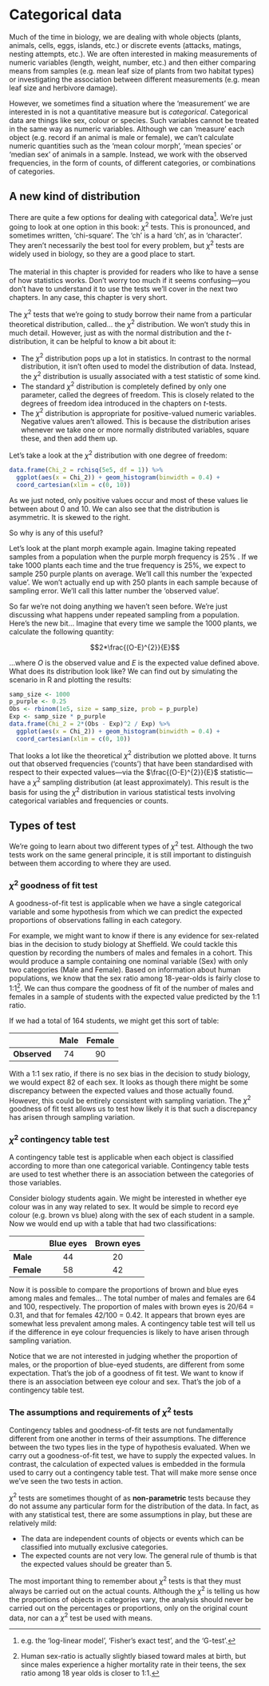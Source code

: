 # Categorical data {#categorical-data-intro-chapter}

Much of the time in biology, we are dealing with whole objects (plants, animals, cells, eggs, islands, etc.) or discrete events (attacks, matings, nesting attempts, etc.). We are often interested in making measurements of numeric variables (length, weight, number, etc.) and then either comparing means from samples (e.g. mean leaf size of plants from two habitat types) or investigating the association between different measurements (e.g. mean leaf size and herbivore damage).

However, we sometimes find a situation where the 'measurement' we are interested in is not a quantitative measure but is *categorical*. Categorical data are things like sex, colour or species. Such variables cannot be treated in the same way as numeric variables. Although we can 'measure' each object (e.g. record if an animal is male or female), we can't calculate numeric quantities such as the 'mean colour morph', 'mean species' or 'median sex' of animals in a sample. Instead, we work with the observed frequencies, in the form of counts, of different categories, or combinations of categories.

## A new kind of distribution

There are quite a few options for dealing with categorical data[^categorical_data-1]. We're just going to look at one option in this book: $\chi^2$ tests. This is pronounced, and sometimes written, 'chi-square'. The 'ch' is a hard 'ch', as in 'character'. They aren't necessarily the best tool for every problem, but $\chi^2$ tests are widely used in biology, so they are a good place to start.

[^categorical_data-1]: e.g. the 'log-linear model', 'Fisher's exact test', and the 'G-test'.

::: {.infobox .warning data-latex="{warning}"}
####  {.unnumbered}

The material in this chapter is provided for readers who like to have a sense of how statistics works. Don't worry too much if it seems confusing---you don't have to understand it to use the tests we'll cover in the next two chapters. In any case, this chapter is very short.
:::

The $\chi^2$ tests that we're going to study borrow their name from a particular theoretical distribution, called... the $\chi^2$ distribution. We won't study this in much detail. However, just as with the normal distribution and the *t*-distribution, it can be helpful to know a bit about it:

-   The $\chi^2$ distribution pops up a lot in statistics. In contrast to the normal distribution, it isn't often used to model the distribution of data. Instead, the $\chi^2$ distribution is usually associated with a test statistic of some kind.
-   The standard $\chi^2$ distribution is completely defined by only one parameter, called the degrees of freedom. This is closely related to the degrees of freedom idea introduced in the chapters on *t*-tests.
-   The $\chi^2$ distribution is appropriate for positive-valued numeric variables. Negative values aren't allowed. This is because the distribution arises whenever we take one or more normally distributed variables, square these, and then add them up.

Let's take a look at the $\chi^2$ distribution with one degree of freedom:

```r
data.frame(Chi_2 = rchisq(5e5, df = 1)) %>%
  ggplot(aes(x = Chi_2)) + geom_histogram(binwidth = 0.4) + 
  coord_cartesian(xlim = c(0, 10))
```

As we just noted, only positive values occur and most of these values lie between about 0 and 10. We can also see that the distribution is asymmetric. It is skewed to the right.

So why is any of this useful?

Let's look at the plant morph example again. Imagine taking repeated samples from a population when the purple morph frequency is 25% . If we take 1000 plants each time and the true frequency is 25%, we expect to sample 250 purple plants on average. We'll call this number the 'expected value'. We won't actually end up with 250 plants in each sample because of sampling error. We'll call this latter number the 'observed value'.

So far we're not doing anything we haven't seen before. We're just discussing what happens under repeated sampling from a population. Here's the new bit... Imagine that every time we sample the 1000 plants, we calculate the following quantity:

$$2*\frac{(O-E)^{2}}{E}$$

...where $O$ is the observed value and $E$ is the expected value defined above. What does its distribution look like? We can find out by simulating the scenario in R and plotting the results:

```r
samp_size <- 1000
p_purple <- 0.25
Obs <- rbinom(1e5, size = samp_size, prob = p_purple)
Exp <- samp_size * p_purple
data.frame(Chi_2 = 2*(Obs - Exp)^2 / Exp) %>%
  ggplot(aes(x = Chi_2)) + geom_histogram(binwidth = 0.4) + 
  coord_cartesian(xlim = c(0, 10))
```

That looks a lot like the theoretical $\chi^2$ distribution we plotted above. It turns out that observed frequencies ('counts') that have been standardised with respect to their expected values---via the $\frac{(O-E)^{2}}{E}$ statistic---have a $\chi^2$ sampling distribution (at least approximately). This result is the basis for using the $\chi^2$ distribution in various statistical tests involving categorical variables and frequencies or counts.

## Types of test

We're going to learn about two different types of $\chi^2$ test. Although the two tests work on the same general principle, it is still important to distinguish between them according to where they are used.

### $\chi^{2}$ goodness of fit test

A goodness-of-fit test is applicable when we have a single categorical variable and some hypothesis from which we can predict the expected proportions of observations falling in each category.

For example, we might want to know if there is any evidence for sex-related bias in the decision to study biology at Sheffield. We could tackle this question by recording the numbers of males and females in a cohort. This would produce a sample containing one nominal variable (Sex) with only two categories (Male and Female). Based on information about human populations, we know that the sex ratio among 18-year-olds is fairly close to 1:1[^categorical_data-2]. We can thus compare the goodness of fit of the number of males and females in a sample of students with the expected value predicted by the 1:1 ratio.

[^categorical_data-2]: Human sex-ratio is actually slightly biased toward males at birth, but since males experience a higher mortality rate in their teens, the sex ratio among 18 year olds is closer to 1:1.

If we had a total of 164 students, we might get this sort of table:

|              | Male | Female |
|--------------|:----:|:------:|
| **Observed** |  74  |   90   |

With a 1:1 sex ratio, if there is no sex bias in the decision to study biology, we would expect 82 of each sex. It looks as though there might be some discrepancy between the expected values and those actually found. However, this could be entirely consistent with sampling variation. The $\chi^{2}$ goodness of fit test allows us to test how likely it is that such a discrepancy has arisen through sampling variation.

### $\chi^{2}$ contingency table test

A contingency table test is applicable when each object is classified according to more than one categorical variable. Contingency table tests are used to test whether there is an association between the categories of those variables.

Consider biology students again. We might be interested in whether eye colour was in any way related to sex. It would be simple to record eye colour (e.g. brown vs blue) along with the sex of each student in a sample. Now we would end up with a table that had two classifications:

|            | Blue eyes | Brown eyes |
|------------|:---------:|:----------:|
| **Male**   |    44     |     20     |
| **Female** |    58     |     42     |

Now it is possible to compare the proportions of brown and blue eyes among males and females... The total number of males and females are 64 and 100, respectively. The proportion of males with brown eyes is 20/64 = 0.31, and that for females 42/100 = 0.42. It appears that brown eyes are somewhat less prevalent among males. A contingency table test will tell us if the difference in eye colour frequencies is likely to have arisen through sampling variation.

Notice that we are not interested in judging whether the proportion of males, or the proportion of blue-eyed students, are different from some expectation. That's the job of a goodness of fit test. We want to know if there is an association between eye colour and sex. That's the job of a contingency table test.

### The assumptions and requirements of $\chi^{2}$ tests

Contingency tables and goodness-of-fit tests are not fundamentally different from one another in terms of their assumptions. The difference between the two types lies in the type of hypothesis evaluated. When we carry out a goodness-of-fit test, we have to supply the expected values. In contrast, the calculation of expected values is embedded in the formula used to carry out a contingency table test. That will make more sense once we've seen the two tests in action.

$\chi^{2}$ tests are sometimes thought of as **non-parametric** tests because they do not assume any particular form for the distribution of the data. In fact, as with any statistical test, there are some assumptions in play, but these are relatively mild:

-   The data are independent counts of objects or events which can be classified into mutually exclusive categories.
-   The expected counts are not very low. The general rule of thumb is that the expected values should be greater than 5.

The most important thing to remember about $\chi^{2}$ tests is that they must always be carried out on the actual counts. Although the $\chi^{2}$ is telling us how the proportions of objects in categories vary, the analysis should never be carried out on the percentages or proportions, only on the original count data, nor can a $\chi^{2}$ test be used with means.
